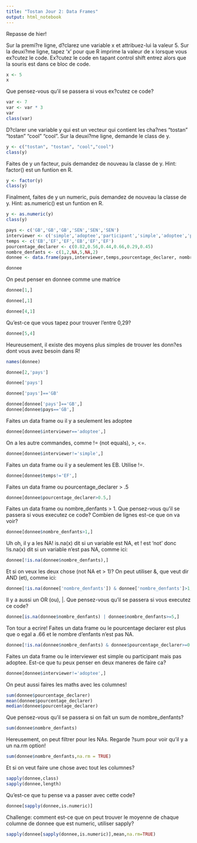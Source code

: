 ```yaml
---
title: "Tostan Jour 2: Data Frames"
output: html_notebook
---
```

Repasse de hier! 

Sur la premi?re ligne, d?clarez une variable x et attribuez-lui la valeur 5. 
Sur la deuxi?me ligne, tapez 'x' pour que R imprime la valeur de x lorsque vous ex?cutez le code.
Ex?cutez le code en tapant control shift entrez alors que la souris est dans ce bloc de code.
```r
x <- 5
x
```
Que pensez-vous qu'il se passera si vous ex?cutez ce code?

```r
var <- 7
var <- var * 3
var
class(var)
```
D?clarer une variable y qui est un vecteur qui contient les cha?nes "tostan" "tostan" "cool" "cool".
Sur la deuxi?me ligne, demande le class de y.
```r
y <- c("tostan", "tostan", "cool","cool")
class(y)
```
Faites de y un facteur, puis demandez de nouveau la classe de y. Hint: factor() est un funtion en R.
```r
y <- factor(y)
class(y)
```
Finalment, faites de y un numeric, puis demandez de nouveau la classe de y. Hint: as.numeric() est un funtion en R.
```r
y <- as.numeric(y)
class(y)
```


```r
pays <- c('GB','GB','GB','SEN','SEN','SEN')
interviewer <- c('simple','adoptee','participant','simple','adoptee','participant')
temps <- c('EB','EF','EF','EB','EF','EF')
pourcentage_declarer <- c(0.82,0.56,0.44,0.66,0.29,0.45)
nombre_denfants <- c(1,2,NA,5,NA,2)
donnee <- data.frame(pays,interviewer,temps,pourcentage_declarer, nombre_denfants)

donnee
```

On peut penser en donnee comme une matrice
```r
donnee[1,]
```
```r
donnee[,1]
```
```r
donnee[4,1]
```

Qu'est-ce que vous tapez pour trouver l'entre 0,29?
```r
donnee[5,4]
```

Heureusement, il existe des moyens plus simples de trouver les donn?es dont vous avez besoin dans R!
```r
names(donnee)
```

```r
donnee[2,'pays']
```
```r
donnee['pays']
```
```r
donnee['pays']=='GB'
```
```r
donnee[donnee['pays']=='GB',]
donnee[donnee$pays=='GB',]
```

Faites un data frame ou il y a seulement les adoptee
```r
donnee[donnee$interviewer=='adoptee',]
```
On a les autre commandes, comme != (not equals), >, <=.
```r
donnee[donnee$interviewer!='simple',]
```
Faites un data frame ou il y a seulement les EB. Utilise !=.
```r
donnee[donnee$temps!='EF',]
```
Faites un data frame ou pourcentage_declarer > .5
```r
donnee[donnee$pourcentage_declarer>0.5,]
```
Faites un data frame ou nombre_denfants > 1. Que pensez-vous qu'il se passera si vous executez ce code? Combien de lignes est-ce que on va voir?
```r
donnee[donnee$nombre_denfants>1,]
```
Uh oh, il y a les NA! is.na(x) dit si un variable est NA, et ! est 'not' donc !is.na(x) dit si un variable n'est pas NA, comme ici:
```r
donnee[!is.na(donnee$nombre_denfants),]
```

Et si on veux les deux chose (not NA et > 1)? On peut utiliser &, que veut dir AND (et), comme ici:
```r
donnee[!is.na(donnee['nombre_denfants']) & donnee['nombre_denfants']>1,]
```

Il y a aussi un OR (ou), |. Que pensez-vous qu'il se passera si vous executez ce code?
```r
donnee[is.na(donnee$nombre_denfants) | donnee$nombre_denfants>=5,]
```

Ton tour a ecrire! Faites un data frame ou le pourcentage declarer est plus que o egal a .66 et le nombre d'enfants n'est pas NA.
```r
donnee[!is.na(donnee$nombre_denfants) & donnee$pourcentage_declarer>=0.66,]
```
Faites un data frame ou le interviewer est simple ou participant mais pas adoptee. Est-ce que tu peux penser en deux maneres de faire ca?
```r
donnee[donnee$interviewer!='adoptee',]
```
On peut aussi faires les maths avec les columnes!
```r
sum(donnee$pourcentage_declarer)
mean(donnee$pourcentage_declarer)
median(donnee$pourcentage_declarer)
```
Que pensez-vous qu'il se passera si on fait un sum de nombre_denfants?
```r
sum(donnee$nombre_denfants)
```
Hereusement, on peut filtrer pour les NAs. Regarde ?sum pour voir qu'il y a un na.rm option! 
```r
sum(donnee$nombre_denfants,na.rm = TRUE)
```
Et si on veut faire une chose avec tout les columnes?
```r
sapply(donnee,class)
sapply(donnee,length)
```
Qu'est-ce que tu pense va a passer avec cette code?
```r
donnee[sapply(donnee,is.numeric)] 
```
Challenge: comment est-ce que on peut trouver le moyenne de chaque columne de donnee que est numeric, utiliser
sapply?
```r
sapply(donnee[sapply(donnee,is.numeric)],mean,na.rm=TRUE)
```

